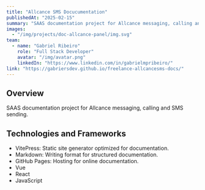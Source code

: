 ```yaml
---
title: "Allcance SMS Docucumentation"
publishedAt: "2025-02-15"
summary: "SAAS documentation project for Allcance messaging, calling and SMS sending."
images:
  - "/img/projects/doc-allcance-panel/img.svg"
team:
  - name: "Gabriel Ribeiro"
    role: "Full Stack Developer"
    avatar: "/img/avatar.png"
    linkedIn: "https://www.linkedin.com/in/gabrielmpribeiro/"
link: "https://gabriersdev.github.io/freelance-allcancesms-docs/"
---
```


## Overview

SAAS documentation project for Allcance messaging, calling and SMS sending.

## Technologies and Frameworks 

- VitePress: Static site generator optimized for documentation.
- Markdown: Writing format for structured documentation.
- GitHub Pages: Hosting for online documentation.
- Vue
- React
- JavaScript
